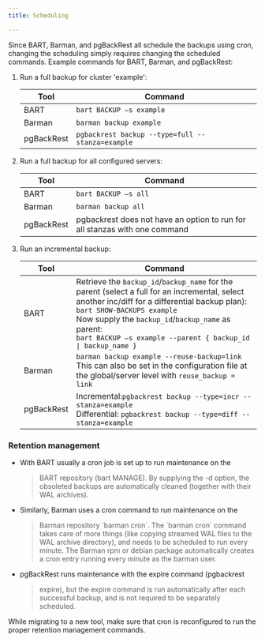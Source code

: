 ```yaml
---
title: Scheduling

---
```


Since BART, Barman, and pgBackRest all schedule the backups using cron,
changing the scheduling simply requires changing the scheduled commands.
Example commands for BART, Barman, and pgBackRest:

1.  Run a full backup for cluster \'example\':

    |   Tool     |   Command                                               |
    |------------|---------------------------------------------------------|
    | BART       | `bart BACKUP –s example`|
    | Barman     | `barman backup example`|
    | pgBackRest | `pgbackrest backup --type=full --stanza=example`|


 
2.  Run a full backup for all configured servers:

    |   Tool     |   Command                                               |
    |------------|---------------------------------------------------------|
    | BART       | `bart BACKUP –s all`|
    | Barman     | `barman backup all`|
    | pgBackRest | pgbackrest does not have an option to run for all stanzas with one command|

 

3.  Run an incremental backup:

    |   Tool     |   Command                                               |
    |------------|---------------------------------------------------------|
    | BART       | Retrieve the `backup_id`/`backup_name` for the parent (select a full for an incremental, select another inc/diff for a differential backup plan):<br/>`bart SHOW-BACKUPS example`<br/>Now supply the `backup_id`/`backup_name` as parent:<br/>`bart BACKUP –s example --parent { backup_id \| backup_name }`<br/>|
    | Barman     | `barman backup example --reuse-backup=link`<br/>This can also be set in the configuration file at the global/server level with `reuse_backup = link`|
    | pgBackRest | Incremental:`pgbackrest backup --type=incr --stanza=example`<br/>Differential: `pgbackrest backup --type=diff --stanza=example`|


### Retention management

-   With BART usually a cron job is set up to run maintenance on the
    > BART repository (bart MANAGE). By supplying the -d option, the
    > obsoleted backups are automatically cleaned (together with their
    > WAL archives).

-   Similarly, Barman uses a cron command to run maintenance on the
    > Barman repository \`barman cron\`. The \`barman cron\` command
    > takes care of more things (like copying streamed WAL files to the
    > WAL archive directory), and needs to be scheduled to run every
    > minute. The Barman rpm or debian package automatically creates a
    > cron entry running every minute as the barman user.

-   pgBackRest runs maintenance with the expire command (pgbackrest
    > expire), but the expire command is run automatically after each
    > successful backup, and is not required to be separately scheduled.

While migrating to a new tool, make sure that cron is reconfigured to
run the proper retention management commands.